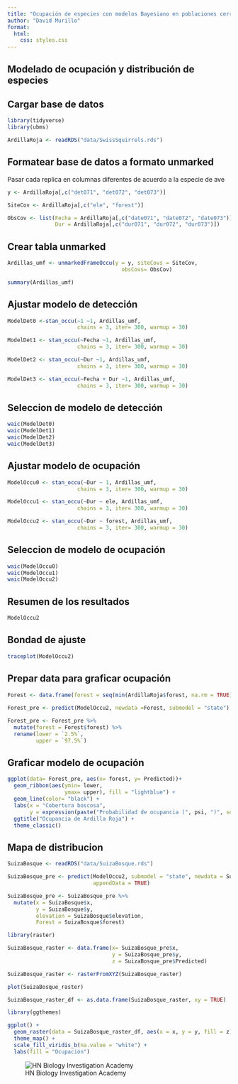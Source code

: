 ---
title: "Ocupación de especies con modelos Bayesiano en poblaciones cerradas (ubms)"
author: "David Murillo"
format:
  html:
    css: styles.css
---


## Modelado de ocupación y distribución de especies  


::: panel-tabset

## Cargar base de datos

```{r, warning=FALSE, message=FALSE}

library(tidyverse)
library(ubms)

ArdillaRoja <- readRDS("data/SwissSquirrels.rds")
```

## Formatear base de datos a formato unmarked

Pasar cada replica en columnas diferentes de acuerdo a la especie de ave

```{r}
y <- ArdillaRoja[,c("det071", "det072", "det073")]

SiteCov <- ArdillaRoja[,c("ele", "forest")]

ObsCov <- list(Fecha = ArdillaRoja[,c("date071", "date072", "date073")],
               Dur = ArdillaRoja[,c("dur071", "dur072", "dur073")])
```

## Crear tabla unmarked

```{r}

Ardillas_umf <- unmarkedFrameOccu(y = y, siteCovs = SiteCov, 
                                    obsCovs= ObsCov)

summary(Ardillas_umf)

```

## Ajustar modelo de detección  

```{r, warning=FALSE, message=FALSE, results='hide'}

ModelDet0 <-stan_occu(~1 ~1, Ardillas_umf,
                      chains = 3, iter= 300, warmup = 30) 

ModelDet1 <- stan_occu(~Fecha ~1, Ardillas_umf,
                      chains = 3, iter= 300, warmup = 30)

ModelDet2 <- stan_occu(~Dur ~1, Ardillas_umf,
                      chains = 3, iter= 300, warmup = 30)

ModelDet3 <- stan_occu(~Fecha + Dur ~1, Ardillas_umf,
                      chains = 3, iter= 300, warmup = 30)
```

## Seleccion de modelo de detección 

```{r}

waic(ModelDet0)
waic(ModelDet1)
waic(ModelDet2)
waic(ModelDet3)
```

## Ajustar modelo de ocupación 

```{r, warning=FALSE, message=FALSE, results='hide'}

ModelOccu0 <- stan_occu(~Dur ~ 1, Ardillas_umf,
                      chains = 3, iter= 300, warmup = 30) 

ModelOccu1 <- stan_occu(~Dur ~ ele, Ardillas_umf,
                      chains = 3, iter= 300, warmup = 30)

ModelOccu2 <- stan_occu(~Dur ~ forest, Ardillas_umf,
                      chains = 3, iter= 300, warmup = 30)

```

## Seleccion de modelo de ocupación 

```{r}
waic(ModelOccu0)
waic(ModelOccu1)
waic(ModelOccu2)
```

## Resumen de los resultados

```{r}
ModelOccu2
```

## Bondad de ajuste

```{r, warning=FALSE, message=FALSE}
traceplot(ModelOccu2)

```

## Prepar data para graficar ocupación 

```{r}
Forest <- data.frame(forest = seq(min(ArdillaRoja$forest, na.rm = TRUE), max(ArdillaRoja$forest, na.rm = TRUE), length.out = 100))
                                 
Forest_pre <- predict(ModelOccu2, newdata =Forest, submodel = "state")

Forest_pre <- Forest_pre %>% 
  mutate(forest = Forest$forest) %>% 
  rename(lower = `2.5%`,
         upper = `97.5%`)

```

## Graficar modelo de ocupación

```{r}
ggplot(data= Forest_pre, aes(x= forest, y= Predicted))+
  geom_ribbon(aes(ymin= lower,
                  ymax= upper), fill = "lightblue") +
  geom_line(color= "black") +
  labs(x = "Cobertura boscosa", 
       y = expression(paste("Probabilidad de ocupancia (", psi, ")", sep = "")))+
  ggtitle("Ocupancia de Ardilla Roja") +
  theme_classic()
```


## Mapa de distribucion

```{r}
SuizaBosque <- readRDS("data/SuizaBosque.rds")
```

```{r}
SuizaBosque_pre <- predict(ModelOccu2, submodel = "state", newdata = SuizaBosque,
                           appendData = TRUE)

SuizaBosque_pre <- SuizaBosque_pre %>% 
  mutate(x = SuizaBosque$x,
         y = SuizaBosque$y,
         elevation = SuizaBosque$elevation,
         Forest = SuizaBosque$forest)
```


```{r}
library(raster)

SuizaBosque_raster <- data.frame(x= SuizaBosque_pre$x,
                                 y = SuizaBosque_pre$y,
                                 z = SuizaBosque_pre$Predicted)

SuizaBosque_raster <- rasterFromXYZ(SuizaBosque_raster)

plot(SuizaBosque_raster)
```




```{r}
SuizaBosque_raster_df <- as.data.frame(SuizaBosque_raster, xy = TRUE)

library(ggthemes)

ggplot() +
  geom_raster(data = SuizaBosque_raster_df, aes(x = x, y = y, fill = z)) +
  theme_map() +
  scale_fill_viridis_b(na.value = "white") +
  labs(fill = "Ocupación")

```

:::

![HN Biology Investigation Academy](HN Cursos publicidad/HN Biology Inv large.jpg)
